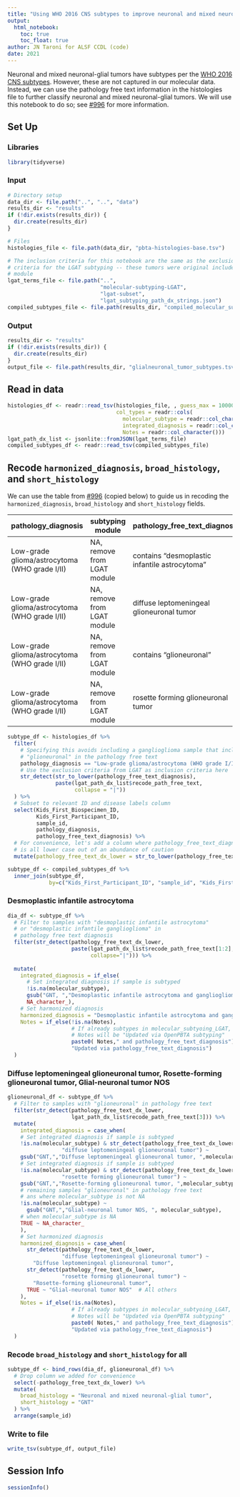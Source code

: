 ```yaml
---
title: "Using WHO 2016 CNS subtypes to improve neuronal and mixed neuronal-glial tumors harmonized diagnosis"
output: 
  html_notebook:
    toc: true
    toc_float: true
author: JN Taroni for ALSF CCDL (code)
date: 2021
---
```


Neuronal and mixed neuronal-glial tumors have subtypes per the [WHO 2016 CNS subtypes](https://link.springer.com/content/pdf/10.1007/s00401-016-1545-1.pdf). 
However, these are not captured in our molecular data.
Instead, we can use the pathology free text information in the histologies file to further classify neuronal and mixed neuronal-glial tumors.
We will use this notebook to do so; see [#996](https://github.com/AlexsLemonade/OpenPBTA-analysis/issues/996) for more information.

## Set Up

### Libraries

```r
library(tidyverse)
```

### Input

```r
# Directory setup
data_dir <- file.path("..", "..", "data")
results_dir <- "results"
if (!dir.exists(results_dir)) {
  dir.create(results_dir)
}

# Files
histologies_file <- file.path(data_dir, "pbta-histologies-base.tsv")

# The inclusion criteria for this notebook are the same as the exclusion
# criteria for the LGAT subtyping -- these tumors were original included in that
# module
lgat_terms_file <- file.path("..", 
                             "molecular-subtyping-LGAT", 
                             "lgat-subset",
                             "lgat_subtyping_path_dx_strings.json")
compiled_subtypes_file <- file.path(results_dir, "compiled_molecular_subtypes.tsv")
```

### Output

```r
results_dir <- "results"
if (!dir.exists(results_dir)) {
  dir.create(results_dir)
}
output_file <- file.path(results_dir, "glialneuronal_tumor_subtypes.tsv")
```

## Read in data

```r
histologies_df <- readr::read_tsv(histologies_file, , guess_max = 10000,
                                  col_types = readr::cols(
                                    molecular_subtype = readr::col_character(),
                                    integrated_diagnosis = readr::col_character(),
                                    Notes = readr::col_character()))
lgat_path_dx_list <- jsonlite::fromJSON(lgat_terms_file)
compiled_subtypes_df <- readr::read_tsv(compiled_subtypes_file)
```

## Recode `harmonized_diagnosis`, `broad_histology`, and `short_histology`

We can use the table from [#996](https://github.com/AlexsLemonade/OpenPBTA-analysis/issues/996) (copied below) to guide us in recoding the `harmonized_diagnosis`, `broad_histology` and `short_histology` fields.

pathology_diagnosis | subtyping module | pathology_free_text_diagnosis | broad_histology | short_histology | integrated_diagnosis | harmonized_diagnosis 
-- | -- | -- | -- | -- | -- | -- 
Low-grade glioma/astrocytoma (WHO grade I/II) | NA, remove from LGAT module | contains "desmoplastic infantile astrocytoma" | Neuronal and mixed neuronal-glial tumor | GNT | Desmoplastic infantile astrocytoma and ganglioglioma, <subtype> | Desmoplastic infantile astrocytoma and ganglioglioma 
Low-grade glioma/astrocytoma (WHO grade I/II) | NA, remove from LGAT module | diffuse leptomeningeal glioneuronal tumor | Neuronal and mixed neuronal-glial tumor | GNT | Diffuse leptomeningeal glioneuronal tumor, <subtype> | Diffuse leptomeningeal glioneuronal tumor
Low-grade glioma/astrocytoma (WHO grade I/II) | NA, remove from LGAT module | contains "glioneuronal" | Neuronal and mixed neuronal-glial tumor | GNT | Glial-neuronal tumor NOS, <subtype> | Glial-neuronal tumor NOS
Low-grade glioma/astrocytoma (WHO grade I/II) | NA, remove from LGAT module | rosette forming glioneuronal tumor | Neuronal and mixed neuronal-glial tumor | GNT | Rosette-forming glioneuronal tumor, <subtype> | Rosette-forming glioneuronal tumor

```r
subtype_df <- histologies_df %>%
  filter(
    # Specifying this avoids including a ganglioglioma sample that includes
    # "glioneuronal" in the pathology free text
    pathology_diagnosis == "Low-grade glioma/astrocytoma (WHO grade I/II)",
    # Use the exclusion criteria from LGAT as inclusion criteria here
    str_detect(str_to_lower(pathology_free_text_diagnosis),
               paste(lgat_path_dx_list$recode_path_free_text,
                     collapse = "|"))
  ) %>%
  # Subset to relevant ID and disease labels column
  select(Kids_First_Biospecimen_ID,
         Kids_First_Participant_ID,
         sample_id,
         pathology_diagnosis,
         pathology_free_text_diagnosis) %>%
  # For convenience, let's add a column where pathology_free_text_diagnosis
  # is all lower case out of an abundance of caution
  mutate(pathology_free_text_dx_lower = str_to_lower(pathology_free_text_diagnosis))

subtype_df <- compiled_subtypes_df %>%
  inner_join(subtype_df,
             by=c("Kids_First_Participant_ID", "sample_id", "Kids_First_Biospecimen_ID")) 


```

### Desmoplastic infantile astrocytoma

```r
dia_df <- subtype_df %>%
  # Filter to samples with "desmoplastic infantile astrocytoma" 
  # or "desmoplastic infantile ganglioglioma" in 
  # pathology free text diagnosis
  filter(str_detect(pathology_free_text_dx_lower,
                    paste(lgat_path_dx_list$recode_path_free_text[1:2],
                          collapse="|"))) %>%
  
  mutate(
    integrated_diagnosis = if_else(
      # Set integrated diagnosis if sample is subtyped
      !is.na(molecular_subtype),
      gsub("GNT, ","Desmoplastic infantile astrocytoma and ganglioglioma, ",molecular_subtype), 
      NA_character_),
    # Set harmonized diagnosis
    harmonized_diagnosis = "Desmoplastic infantile astrocytoma and ganglioglioma",
    Notes = if_else(!is.na(Notes),
                    # If already subtypes in molecular_subtyoing_LGAT,
                    # Notes will be "Updated via OpenPBTA subtyping"
                    paste0( Notes," and pathology_free_text_diagnosis"),
                    "Updated via pathology_free_text_diagnosis")
  )
```

### Diffuse leptomeningeal glioneuronal tumor, Rosette-forming glioneuronal tumor, Glial-neuronal tumor NOS

```r
glioneuronal_df <- subtype_df %>%
  # Filter to samples with "glioneuronal" in pathology free text
  filter(str_detect(pathology_free_text_dx_lower,
                    lgat_path_dx_list$recode_path_free_text[3])) %>%
  mutate(
    integrated_diagnosis = case_when(
    # Set integrated diagnosis if sample is subtyped
    !is.na(molecular_subtype) & str_detect(pathology_free_text_dx_lower, 
                 "diffuse leptomeningeal glioneuronal tumor") ~
    gsub("GNT,","Diffuse leptomeningeal glioneuronal tumor, ",molecular_subtype),
    # Set integrated diagnosis if sample is subtyped
    !is.na(molecular_subtype) & str_detect(pathology_free_text_dx_lower, 
                 "rosette forming glioneuronal tumor") ~
    gsub("GNT,","Rosette-forming glioneuronal tumor, ",molecular_subtype),
    # remaining samples "glioneuronal" in pathology free text
    # ans where molecular_subtype is not NA
    !is.na(molecular_subtype) ~ 
      gsub("GNT,","Glial-neuronal tumor NOS, ", molecular_subtype),
    # when molecular_subtype is NA
    TRUE ~ NA_character_
    ),
    # Set harmonized diagnosis
    harmonized_diagnosis = case_when(
      str_detect(pathology_free_text_dx_lower, 
                 "diffuse leptomeningeal glioneuronal tumor") ~ 
        "Diffuse leptomeningeal glioneuronal tumor",
      str_detect(pathology_free_text_dx_lower,
                 "rosette forming glioneuronal tumor") ~ 
        "Rosette-forming glioneuronal tumor",
      TRUE ~ "Glial-neuronal tumor NOS"  # All others
    ),
    Notes = if_else(!is.na(Notes),
                    # If already subtypes in molecular_subtyoing_LGAT,
                    # Notes will be "Updated via OpenPBTA subtyping"
                    paste0( Notes," and pathology_free_text_diagnosis"),
                    "Updated via pathology_free_text_diagnosis")
  )
```

### Recode `broad_histology` and `short_histology` for all

```r
subtype_df <- bind_rows(dia_df, glioneuronal_df) %>%
  # Drop column we added for convenience
  select(-pathology_free_text_dx_lower) %>%
  mutate(
    broad_histology = "Neuronal and mixed neuronal-glial tumor",
    short_histology = "GNT"
  ) %>%
  arrange(sample_id)
```

### Write to file

```r
write_tsv(subtype_df, output_file)
```

## Session Info

```r
sessionInfo()
```

